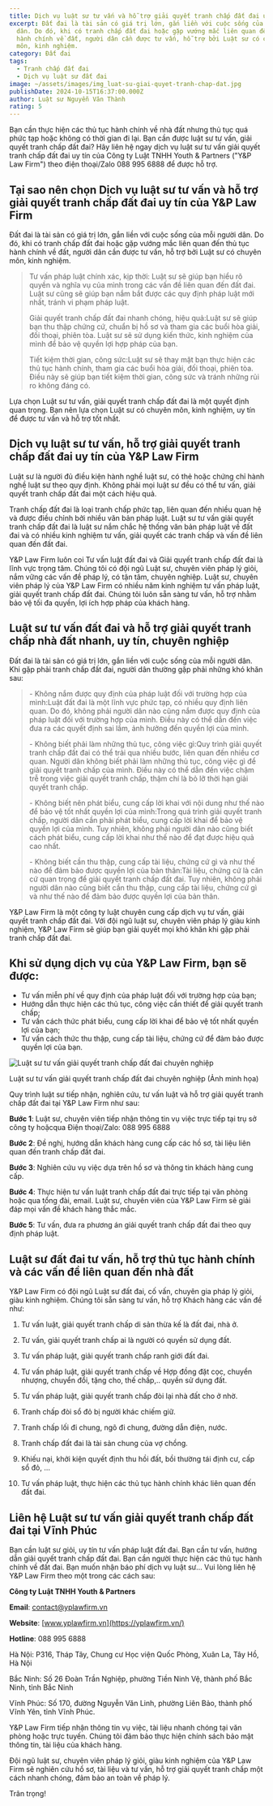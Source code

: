 ```yaml
---
title: Dịch vụ luật sư tư vấn và hỗ trợ giải quyết tranh chấp đất đai uy tín
excerpt: Đất đai là tài sản có giá trị lớn, gắn liền với cuộc sống của mỗi người
  dân. Do đó, khi có tranh chấp đất đai hoặc gặp vướng mắc liên quan đến thủ tục
  hành chính về đất, người dân cần được tư vấn, hỗ trợ bởi Luật sư có chuyên
  môn, kinh nghiệm.
category: Đất đai
tags:
  - Tranh chấp đất đai
  - Dịch vụ luật sư đất đai
image: ~/assets/images/img_luat-su-giai-quyet-tranh-chap-dat.jpg
publishDate: 2024-10-15T16:37:00.000Z
author: Luật sư Nguyễn Văn Thành
rating: 5
---
```

Bạn cần thực hiện các thủ tục hành chính về nhà đất nhưng thủ tục quá phức tạp hoặc không có thời gian đi lại. Bạn cần được luật sư tư vấn, giải quyết tranh chấp đất đai? Hãy liên hệ ngay dịch vụ luật sư tư vấn giải quyết tranh chấp đất đai uy tín của Công ty Luật TNHH Youth & Partners ("Y&P Law Firm") theo điện thoại/Zalo 088 995 6888 để được hỗ trợ.

## Tại sao nên chọn Dịch vụ luật sư tư vấn và hỗ trợ giải quyết tranh chấp đất đai uy tín của Y&P Law Firm

Đất đai là tài sản có giá trị lớn, gắn liền với cuộc sống của mỗi người dân. Do đó, khi có tranh chấp đất đai hoặc gặp vướng mắc liên quan đến thủ tục hành chính về đất, người dân cần được tư vấn, hỗ trợ bởi Luật sư có chuyên môn, kinh nghiệm.

> Tư vấn pháp luật chính xác, kịp thời: Luật sư sẽ giúp bạn hiểu rõ quyền và nghĩa vụ của mình trong các vấn đề liên quan đến đất đai. Luật sư cũng sẽ giúp bạn nắm bắt được các quy định pháp luật mới nhất, tránh vi phạm pháp luật.
>
> Giải quyết tranh chấp đất đai nhanh chóng, hiệu quả:Luật sư sẽ giúp bạn thu thập chứng cứ, chuẩn bị hồ sơ và tham gia các buổi hòa giải, đối thoại, phiên tòa. Luật sư sẽ sử dụng kiến thức, kinh nghiệm của mình để bảo vệ quyền lợi hợp pháp của bạn.
>
> Tiết kiệm thời gian, công sức:Luật sư sẽ thay mặt bạn thực hiện các thủ tục hành chính, tham gia các buổi hòa giải, đối thoại, phiên tòa. Điều này sẽ giúp bạn tiết kiệm thời gian, công sức và tránh những rủi ro không đáng có.

Lựa chọn Luật sư tư vấn, giải quyết tranh chấp đất đai là một quyết định quan trọng. Bạn nên lựa chọn Luật sư có chuyên môn, kinh nghiệm, uy tín để được tư vấn và hỗ trợ tốt nhất.

## Dịch vụ luật sư tư vấn, hỗ trợ giải quyết tranh chấp đất đai uy tín của Y&P Law Firm

Luật sư là người đủ điều kiện hành nghề luật sư, có thẻ hoặc chứng chỉ hành nghề luật sư theo quy định. Không phải mọi luật sư đều có thể tư vấn, giải quyết tranh chấp đất đai một cách hiệu quả.

Tranh chấp đất đai là loại tranh chấp phức tạp, liên quan đến nhiều quan hệ và được điều chỉnh bởi nhiều văn bản pháp luật. Luật sư tư vấn giải quyết tranh chấp đất đai là luật sư nắm chắc hệ thống văn bản pháp luật về đất đai và có nhiều kinh nghiệm tư vấn, giải quyết các tranh chấp và vấn đề liên quan đến đất đai.

Y&P Law Firm luôn coi Tư vấn luật đất đai và Giải quyết tranh chấp đất đai là lĩnh vực trọng tâm. Chúng tôi có đội ngũ Luật sư, chuyên viên pháp lý giỏi, nắm vững các vấn đề pháp lý, có tận tâm, chuyên nghiệp. Luật sư, chuyên viên pháp lý của Y&P Law Firm có nhiều năm kinh nghiệm tư vấn pháp luật, giải quyết tranh chấp đất đai. Chúng tôi luôn sẵn sàng tư vấn, hỗ trợ nhằm bảo vệ tối đa quyền, lợi ích hợp pháp của khách hàng.

## Luật sư tư vấn đất đai và hỗ trợ giải quyết tranh chấp nhà đất nhanh, uy tín, chuyên nghiệp

Đất đai là tài sản có giá trị lớn, gắn liền với cuộc sống của mỗi người dân. Khi gặp phải tranh chấp đất đai, người dân thường gặp phải những khó khăn sau:

> \- Không nắm được quy định của pháp luật đối với trường hợp của mình:Luật đất đai là một lĩnh vực phức tạp, có nhiều quy định liên quan. Do đó, không phải người dân nào cũng nắm được quy định của pháp luật đối với trường hợp của mình. Điều này có thể dẫn đến việc đưa ra các quyết định sai lầm, ảnh hưởng đến quyền lợi của mình.
>
> \- Không biết phải làm những thủ tục, công việc gì:Quy trình giải quyết tranh chấp đất đai có thể trải qua nhiều bước, liên quan đến nhiều cơ quan. Người dân không biết phải làm những thủ tục, công việc gì để giải quyết tranh chấp của mình. Điều này có thể dẫn đến việc chậm trễ trong việc giải quyết tranh chấp, thậm chí là bỏ lỡ thời hạn giải quyết tranh chấp.
>
> \- Không biết nên phát biểu, cung cấp lời khai với nội dung như thế nào để bảo vệ tốt nhất quyền lợi của mình:Trong quá trình giải quyết tranh chấp, người dân cần phải phát biểu, cung cấp lời khai để bảo vệ quyền lợi của mình. Tuy nhiên, không phải người dân nào cũng biết cách phát biểu, cung cấp lời khai như thế nào để đạt được hiệu quả cao nhất.
>
> \- Không biết cần thu thập, cung cấp tài liệu, chứng cứ gì và như thế nào để đảm bảo được quyền lợi của bản thân:Tài liệu, chứng cứ là căn cứ quan trọng để giải quyết tranh chấp đất đai. Tuy nhiên, không phải người dân nào cũng biết cần thu thập, cung cấp tài liệu, chứng cứ gì và như thế nào để đảm bảo được quyền lợi của bản thân.

Y&P Law Firm là một công ty luật chuyên cung cấp dịch vụ tư vấn, giải quyết tranh chấp đất đai. Với đội ngũ luật sư, chuyên viên pháp lý giàu kinh nghiệm, Y&P Law Firm sẽ giúp bạn giải quyết mọi khó khăn khi gặp phải tranh chấp đất đai.

## Khi sử dụng dịch vụ của Y&P Law Firm, bạn sẽ được:

* Tư vấn miễn phí về quy định của pháp luật đối với trường hợp của bạn;
* Hướng dẫn thực hiện các thủ tục, công việc cần thiết để giải quyết tranh chấp;
* Tư vấn cách thức phát biểu, cung cấp lời khai để bảo vệ tốt nhất quyền lợi của bạn;
* Tư vấn cách thức thu thập, cung cấp tài liệu, chứng cứ để đảm bảo được quyền lợi của bạn.

![Luật sư tư vấn giải quyết tranh chấp đất đai chuyên nghiệp](~/assets/images/download.png "Luật sư tư vấn giải quyết tranh chấp đất đai chuyên nghiệp")

Luật sư tư vấn giải quyết tranh chấp đất đai chuyên nghiệp (Ảnh minh họa)

Quy trình luật sư tiếp nhận, nghiên cứu, tư vấn luật và hỗ trợ giải quyết tranh chấp đất đai tại Y&P Law Firm như sau:

**Bước 1**: Luật sư, chuyên viên tiếp nhận thông tin vụ việc trực tiếp tại trụ sở công ty hoặcqua Điện thoại/Zalo: 088 995 6888 

**Bước 2**: Đề nghị, hướng dẫn khách hàng cung cấp các hồ sơ, tài liệu liên quan đến tranh chấp đất đai.

**Bước 3**: Nghiên cứu vụ việc dựa trên hồ sơ và thông tin khách hàng cung cấp.

**Bước 4**: Thực hiện tư vấn luật tranh chấp đất đai trực tiếp tại văn phòng hoặc qua tổng đài, email. Luật sư, chuyên viên của Y&P Law Firm sẽ giải đáp mọi vấn đề khách hàng thắc mắc.

**Bước 5**: Tư vấn, đưa ra phương án giải quyết tranh chấp đất đai theo quy định pháp luật.

## Luật sư đất đai tư vấn, hỗ trợ thủ tục hành chính và các vấn đề liên quan đến nhà đất

Y&P Law Firm có đội ngũ Luật sư đất đai, cố vấn, chuyên gia pháp lý giỏi, giàu kinh nghiệm. Chúng tôi sẵn sàng tư vấn, hỗ trợ Khách hàng các vấn đề như:

1. Tư vấn luật, giải quyết tranh chấp di sản thừa kế là đất đai, nhà ở.

2. Tư vấn, giải quyết tranh chấp ai là người có quyền sử dụng đất.

3. Tư vấn pháp luật, giải quyết tranh chấp ranh giới đất đai.

4. Tư vấn pháp luật, giải quyết tranh chấp về Hợp đồng đặt cọc, chuyển nhượng, chuyển đổi, tặng cho, thế chấp,.. quyền sử dụng đất.

5. Tư vấn pháp luật, giải quyết tranh chấp đòi lại nhà đất cho ở nhờ.

6. Tranh chấp đòi sổ đỏ bị người khác chiếm giữ.

7. Tranh chấp lối đi chung, ngõ đi chung, đường dẫn điện, nước.

8. Tranh chấp đất đai là tài sản chung của vợ chồng.

9. Khiếu nại, khởi kiện quyết định thu hồi đất, bồi thường tái định cư, cấp sổ đỏ, …

10. Tư vấn pháp luật, thực hiện các thủ tục hành chính khác liên quan đến đất đai.

## Liên hệ Luật sư tư vấn giải quyết tranh chấp đất đai tại Vĩnh Phúc

Bạn cần luật sư giỏi, uy tín tư vấn pháp luật đất đai. Bạn cần tư vấn, hướng dẫn giải quyết tranh chấp đất đai. Bạn cần người thực hiện các thủ tục hành chính về đất đai. Bạn muốn nhận báo phí dịch vụ luật sư… Vui lòng liên hệ Y&P Law Firm theo một trong các cách sau: 

**Công ty Luật TNHH Youth & Partners**

**Email**: contact@yplawfirm.vn

**Website**: [www.yplawfirm.vn](https://yplawfirm.vn/)

**Hotline**: 088 995 6888

Hà Nội: P316, Tháp Tây, Chung cư Học viện Quốc Phòng, Xuân La, Tây Hồ, Hà Nội

Bắc Ninh: Số 26 Đoàn Trần Nghiệp, phường Tiền Ninh Vệ, thành phố Bắc Ninh, tỉnh Bắc Ninh

Vĩnh Phúc: Số 170, đường Nguyễn Văn Linh, phường Liên Bảo, thành phố Vĩnh Yên, tỉnh Vĩnh Phúc.

Y&P Law Firm tiếp nhận thông tin vụ việc, tài liệu nhanh chóng tại văn phòng hoặc trực tuyến. Chúng tôi đảm bảo thực hiện chính sách bảo mật thông tin, tài liệu của khách hàng.

Đội ngũ luật sư, chuyên viên pháp lý giỏi, giàu kinh nghiệm của Y&P Law Firm sẽ nghiên cứu hồ sơ, tài liệu và tư vấn, hỗ trợ giải quyết tranh chấp một cách nhanh chóng, đảm bảo an toàn về pháp lý. 

Trân trọng!
